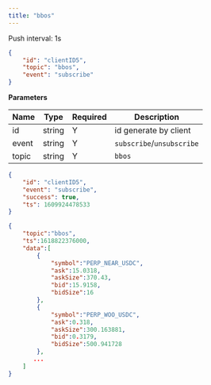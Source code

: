 ```yaml
---
title: "bbos"
---
```


Push interval: 1s

```json
{
    "id": "clientID5",
    "topic": "bbos",
    "event": "subscribe"
}
```

**Parameters**

| Name   | Type   | Required | Description                              |
| ------ | ------ | -------- | ---------------------------------------- |
| id     | string | Y        | id generate by client                    |
| event  | string | Y        | `subscribe`/`unsubscribe`                |
| topic  | string | Y        | `bbos`                                   |

<RequestExample>

```json Response
{
    "id": "clientID5",
    "event": "subscribe",
    "success": true,
    "ts": 1609924478533
}
```

</RequestExample>

<ResponseExample>

```json Subscribed Message
{
    "topic":"bbos",
    "ts":1618822376000,
    "data":[
        {
            "symbol":"PERP_NEAR_USDC",
            "ask":15.0318,
            "askSize":370.43,
            "bid":15.9158,
            "bidSize":16
        },
        {
            "symbol":"PERP_WOO_USDC",
            "ask":0.318,
            "askSize":300.163881,
            "bid":0.3179,
            "bidSize":500.941728
        },
       ...
    ]
}
```

</ResponseExample>